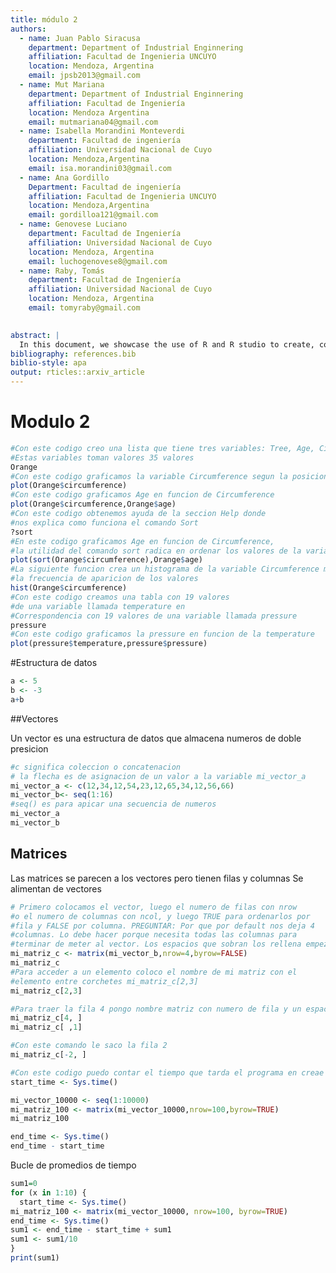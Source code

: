 ```yaml
---
title: módulo 2
authors:
  - name: Juan Pablo Siracusa
    department: Department of Industrial Enginnering
    affiliation: Facultad de Ingenieria UNCUYO
    location: Mendoza, Argentina
    email: jpsb2013@gmail.com
  - name: Mut Mariana
    department: Department of Industrial Enginnering
    affiliation: Facultad de Ingeniería 
    location: Mendoza Argentina
    email: mutmariana04@gmail.com
  - name: Isabella Morandini Monteverdi
    department: Facultad de ingeniería
    affiliation: Universidad Nacional de Cuyo
    location: Mendoza,Argentina
    email: isa.morandini03@gmail.com
  - name: Ana Gordillo
    Department: Facultad de ingeniería
    affiliation: Facultad de Ingenieria UNCUYO
    location: Mendoza,Argentina
    email: gordilloa121@gmail.com
  - name: Genovese Luciano
    department: Facultad de Ingeniería
    affiliation: Universidad Nacional de Cuyo
    location: Mendoza, Argentina
    email: luchogenovese8@gmail.com
  - name: Raby, Tomás
    department: Facultad de Ingeniería
    affiliation: Universidad Nacional de Cuyo
    location: Mendoza, Argentina
    email: tomyraby@gmail.com
    

abstract: |
  In this document, we showcase the use of R and R studio to create, compile and run multiple file formats, such as LaTeX and MarkDown. We go over the basic commands, plotting functions, creation and management of vectors and matrices and finally, how to use "for" commands. This is accomplished by explaining the code and then showcasing an example of its use.
bibliography: references.bib
biblio-style: apa
output: rticles::arxiv_article
---
```


# Modulo 2
```r
#Con este codigo creo una lista que tiene tres variables: Tree, Age, Circumference. 
#Estas variables toman valores 35 valores
Orange
#Con este codigo graficamos la variable Circumference segun la posicion que ocupa en la tabla
plot(Orange$circumference)
#Con este codigo graficamos Age en funcion de Circumference
plot(Orange$circumference,Orange$age)
#Con este codigo obtenemos ayuda de la seccion Help donde 
#nos explica como funciona el comando Sort
?sort
#En este codigo graficamos Age en funcion de Circumference, 
#la utilidad del comando sort radica en ordenar los valores de la variable Circumference
plot(sort(Orange$circumference),Orange$age)
#La siguiente funcion crea un histograma de la variable Circumference mostrando 
#la frecuencia de aparicion de los valores
hist(Orange$circumference)
#Con este codigo creamos una tabla con 19 valores 
#de una variable llamada temperature en 
#Correspondencia con 19 valores de una variable llamada pressure
pressure
#Con este codigo graficamos la pressure en funcion de la temperature 
plot(pressure$temperature,pressure$pressure)
```

#Estructura de datos

```r
a <- 5
b <- -3
a+b
```
##Vectores

Un vector es una estructura de datos que almacena numeros de doble presicion

```r
#c significa coleccion o concatenacion
# la flecha es de asignacion de un valor a la variable mi_vector_a
mi_vector_a <- c(12,34,12,54,23,12,65,34,12,56,66)
mi_vector_b<- seq(1:16)
#seq() es para apicar una secuencia de numeros
mi_vector_a
mi_vector_b
```
## Matrices
Las matrices se parecen a los vectores pero tienen filas y columnas
Se alimentan de vectores

```r
# Primero colocamos el vector, luego el numero de filas con nrow 
#o el numero de columnas con ncol, y luego TRUE para ordenarlos por 
#fila y FALSE por columna. PREGUNTAR: Por que por default nos deja 4 
#columnas. Lo debe hacer porque necesita todas las columnas para 
#terminar de meter al vector. Los espacios que sobran los rellena empezando de nuevo
mi_matriz_c <- matrix(mi_vector_b,nrow=4,byrow=FALSE)
mi_matriz_c
#Para acceder a un elemento coloco el nombre de mi matriz con el 
#elemento entre corchetes mi_matriz_c[2,3]
mi_matriz_c[2,3]
```

```r
#Para traer la fila 4 pongo nombre matriz con numero de fila y un espacio (vacio) en la columna
mi_matriz_c[4, ]
mi_matriz_c[ ,1]
```

```r
#Con este comando le saco la fila 2 
mi_matriz_c[-2, ]
```

```r
#Con este codigo puedo contar el tiempo que tarda el programa en creae mi matriz de 100x100 
start_time <- Sys.time()

mi_vector_10000 <- seq(1:10000)
mi_matriz_100 <- matrix(mi_vector_10000,nrow=100,byrow=TRUE)
mi_matriz_100

end_time <- Sys.time()
end_time - start_time
```
Bucle de promedios de tiempo
```r
sum1=0
for (x in 1:10) {
  start_time <- Sys.time()
mi_matriz_100 <- matrix(mi_vector_10000, nrow=100, byrow=TRUE)
end_time <- Sys.time()
sum1 <- end_time - start_time + sum1
sum1 <- sum1/10
}
print(sum1)
```
